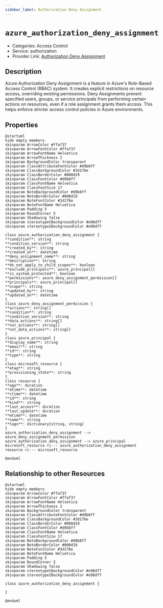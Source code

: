 ```yaml
---
sidebar_label: Authorization Deny Assignment
---
```


# `azure_authorization_deny_assignment`

- Categories: Access Control
- Service: authorization
- Provider Link: [Authorization Deny Assignment](https://learn.microsoft.com/en-us/azure/role-based-access-control/deny-assignments)

## Description
Azure Authorization Deny Assignment is a feature in Azure's Role-Based Access Control (RBAC) system. It creates explicit restrictions on resource access, overriding existing permissions. Deny Assignments prevent specified users, groups, or service principals from performing certain actions on resources, even if a role assignment grants them access. This helps enforce stricter access control policies in Azure environments.

## Properties
<ZoomPanPinch>

```kroki imgType="plantuml" imgAlt="Diagram of Authorization Deny Assignment data model"
@startuml
hide empty members
skinparam ArrowColor #ffaf37
skinparam ArrowFontColor #ffaf37
skinparam ArrowFontName Helvetica
skinparam ArrowThickness 2
skinparam BackgroundColor transparent
skinparam ClassAttributeFontColor #d9b8ff
skinparam ClassBackgroundColor #3d176e
skinparam ClassBorderColor #000d19
skinparam ClassFontColor #d9b8ff
skinparam ClassFontName Helvetica
skinparam ClassFontSize 17
skinparam NoteBackgroundColor #d9b8ff
skinparam NoteBorderColor #000d19
skinparam NoteFontColor #3d176e
skinparam NoteFontName Helvetica
skinparam Padding 5
skinparam RoundCorner 5
skinparam Shadowing false
skinparam stereotypeCBackgroundColor #e98df7
skinparam stereotypeIBackgroundColor #e98df7

class azure_authorization_deny_assignment {
**condition**: string
**condition_version**: string
**created_by**: string
**created_on**: datetime
**deny_assignment_name**: string
**description**: string
**do_not_apply_to_child_scopes**: boolean
**exclude_principals**: azure_principal[]
**is_system_protected**: boolean
**permissions**: azure_deny_assignment_permission[]
**principals**: azure_principal[]
**scope**: string
**updated_by**: string
**updated_on**: datetime
}
class azure_deny_assignment_permission {
**actions**: string[]
**condition**: string
**condition_version**: string
**data_actions**: string[]
**not_actions**: string[]
**not_data_actions**: string[]
}
class azure_principal {
**display_name**: string
**email**: string
**id**: string
**type**: string
}
class microsoft_resource {
**etag**: string
**provisioning_state**: string
}
class resource {
**age**: duration
**atime**: datetime
**ctime**: datetime
**id**: string
**kind**: string
**last_access**: duration
**last_update**: duration
**mtime**: datetime
**name**: string
**tags**: dictionary[string, string]
}
azure_authorization_deny_assignment --> azure_deny_assignment_permission
azure_authorization_deny_assignment --> azure_principal
microsoft_resource <|--- azure_authorization_deny_assignment
resource <|--- microsoft_resource

@enduml
```

</ZoomPanPinch>


## Relationship to other Resources
<ZoomPanPinch>

```kroki imgType="plantuml" imgAlt="Diagram of Authorization Deny Assignment resource relationships"
@startuml
hide empty members
skinparam ArrowColor #ffaf37
skinparam ArrowFontColor #ffaf37
skinparam ArrowFontName Helvetica
skinparam ArrowThickness 2
skinparam BackgroundColor transparent
skinparam ClassAttributeFontColor #d9b8ff
skinparam ClassBackgroundColor #3d176e
skinparam ClassBorderColor #000d19
skinparam ClassFontColor #d9b8ff
skinparam ClassFontName Helvetica
skinparam ClassFontSize 17
skinparam NoteBackgroundColor #d9b8ff
skinparam NoteBorderColor #000d19
skinparam NoteFontColor #3d176e
skinparam NoteFontName Helvetica
skinparam Padding 5
skinparam RoundCorner 5
skinparam Shadowing false
skinparam stereotypeCBackgroundColor #e98df7
skinparam stereotypeIBackgroundColor #e98df7

class azure_authorization_deny_assignment {

}

@enduml
```

</ZoomPanPinch>




